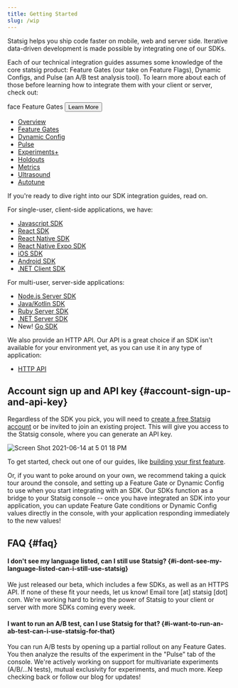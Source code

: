 ```yaml
---
title: Getting Started
slug: /wip
---
```



Statsig helps you ship code faster on mobile, web and server side. Iterative
data-driven development is made possible by integrating one of our SDKs.

Each of our technical integration guides assumes some knowledge of the core statsig product: Feature Gates (our take on Feature Flags), Dynamic Configs, and Pulse (an A/B test analysis tool). To learn more about each of those before learning how to integrate them with your client or server, check out:

<Card variant="outlined">
    <CardContent>
        <Icon>face</Icon>
        <Typography color="textSecondary">
            Feature Gates
        </Typography>
        <CardActions>
            <Button size="small">Learn More</Button>
        </CardActions>
    <CardContent>
</Card>

- [Overview](/console/overview)
- [Feature Gates](/console/featureGates/introduction)
- [Dynamic Config](/console/dynamicConfig)
- [Pulse](/console/pulse)
- [Experiments+](/console/experimentsPlus)
- [Holdouts](/console/holdouts)
- [Metrics](/console/metrics)
- [Ultrasound](/console/ultrasound)
- [Autotune](/console/autotune)

If you're ready to dive right into our SDK integration guides, read on.

For single-user, client-side applications, we have:

- [Javascript SDK](/client/jsClientSDK)
- [React SDK](/client/reactSDK)
- [React Native SDK](/client/reactNativeSDK)
- [React Native Expo SDK](/client/reactNativeExpoSDK)
- [iOS SDK](/client/iosClientSDK)
- [Android SDK](/client/androidClientSDK)
- [.NET Client SDK](/client/dotnetSDK)

For multi-user, server-side applications:

- [Node.js Server SDK](/server/nodejsServerSDK)
- [Java/Kotlin SDK](/server/javaSdk)
- [Ruby Server SDK](/server/rubySDK)
- [.NET Server SDK](/server/dotnetSDK)
- New! [Go SDK](/server/golangSDK)

We also provide an HTTP API. Our API is a great choice if an SDK isn't
available for your environment yet, as you can use it in any type of
application:

- [HTTP API](/http-api)

## Account sign up and API key {#account-sign-up-and-api-key}

Regardless of the SDK you pick, you will need to [create a free Statsig
account](https://console.statsig.com/sign_up) or be invited to join an existing
project. This will give you access to the Statsig console, where you can
generate an API key.

![Screen Shot 2021-06-14 at 5 01 18 PM](https://user-images.githubusercontent.com/82126616/121973468-26ec2080-cd32-11eb-9e39-e48b42b656d4.png)

To get started, check out one of our guides, like [building your first feature](/guides/first-feature).

Or, if you want to poke around on your own, we recommend taking a quick tour around the console, and setting
up a Feature Gate or Dynamic Config to use when you start integrating with an SDK. Our
SDKs function as a bridge to your Statsig console -- once you have integrated an
SDK into your application, you can update Feature Gate conditions or Dynamic
Config values directly in the console, with your application responding
immediately to the new values!

## FAQ {#faq}

#### I don't see my language listed, can I still use Statsig? {#i-dont-see-my-language-listed-can-i-still-use-statsig}

We just released our beta, which includes a few SDKs, as well as an HTTPS API.
If none of these fit your needs, let us know! Email tore [at] statsig [dot]
com. We're working hard to bring the power of Statsig to your client or server
with more SDKs coming every week.

#### I want to run an A/B test, can I use Statsig for that? {#i-want-to-run-an-ab-test-can-i-use-statsig-for-that}

You can run A/B tests by opening up a partial rollout on any Feature Gates.
You then analyze the results of the experiment in the "Pulse" tab of the console.
We're actively working on support for multivariate experiments (A/B/...N tests), mutual exclusivity for experiments, and much more.
Keep checking back or follow our blog for updates!
